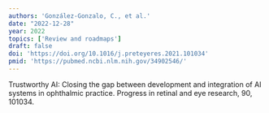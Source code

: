 ```yaml
---
authors: 'González-Gonzalo, C., et al.'
date: "2022-12-28"
year: 2022
topics: ['Review and roadmaps']
draft: false
doi: 'https://doi.org/10.1016/j.preteyeres.2021.101034'
pmid: 'https://pubmed.ncbi.nlm.nih.gov/34902546/'
---
```


Trustworthy AI: Closing the gap between development and integration of AI systems in ophthalmic practice. Progress in retinal and eye research, 90, 101034.